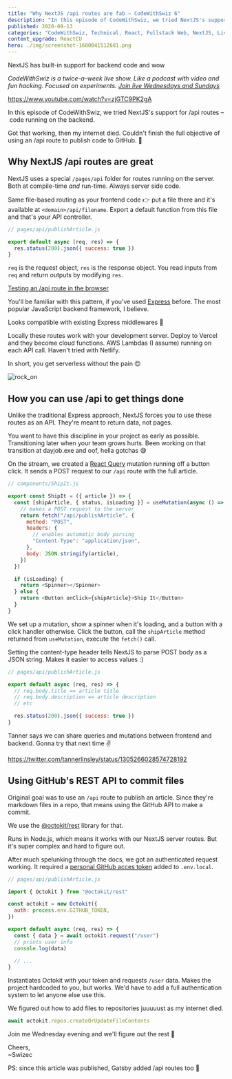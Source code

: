 ```yaml
---
title: "Why NextJS /api routes are fab – CodeWithSwiz 6"
description: "In this episode of CodeWithSwiz, we tried NextJS's support for /api routes – code running on the backend. In a word – Wow"
published: 2020-09-13
categories: "CodeWithSwiz, Technical, React, Fullstack Web, NextJS, Livecoding"
content_upgrade: ReactCU
hero: ./img/screenshot-1600041512681.png
---
```


NextJS has built-in support for backend code and wow

_CodeWithSwiz is a twice-a-week live show. Like a podcast with video and fun hacking. Focused on experiments. [Join live Wednesdays and Sundays](https://youtube.com/swizecteller)_

https://www.youtube.com/watch?v=zjGTC9PK2gA

In this episode of CodeWithSwiz, we tried NextJS's support for /api routes – code running on the backend.

Got that working, then my internet died. Couldn't finish the full objective of using an /api route to publish code to GitHub. 💩

## Why NextJS /api routes are great

NextJS uses a special `/pages/api` folder for routes running on the server. Both at compile-time _and_ run-time. Always server side code.

Same file-based routing as your frontend code 👉 put a file there and it's available at `<domain>/api/filename`. Export a default function from this file and that's your API controller.

```javascript
// pages/api/publishArticle.js

export default async (req, res) => {
  res.status(200).json({ success: true })
}
```

`req` is the request object, `res` is the response object. You read inputs from `req` and return outputs by modifying `res`.

[Testing an /api route in the browser](./img/Testing-an-api-route-in-the-browsere3ac99.png)

You'll be familiar with this pattern, if you've used [Express](https://expressjs.com/) before. The most popular JavaScript backend framework, I believe.

Looks compatible with existing Express middlewares 🤘

Locally these routes work with your development server. Deploy to Vercel and they become cloud functions. AWS Lambdas (I assume) running on each API call. Haven't tried with Netlify.

In short, you get serverless without the pain 😍

![rock_on](./img/rock_on.gif)

## How you can use /api to get things done

Unlike the traditional Express approach, NextJS forces you to use these routes as an API. They're meant to return data, not pages.

You want to have this discipline in your project as early as possible. Transitioning later when your team grows hurts. Been working on that transition at dayjob.exe and oof, hella gotchas 😅

On the stream, we created a [React Query](https://react-query.tanstack.com/) mutation running off a button click. It sends a POST request to our `/api` route with the full article.

```javascript
// components/ShipIt.js

export const ShipIt = ({ article }) => {
  const [shipArticle, { status, isLoading }] = useMutation(async () => {
    // makes a POST request to the server
    return fetch("/api/publishArticle", {
      method: "POST",
      headers: {
        // enables automatic body parsing
        "Content-Type": "application/json",
      },
      body: JSON.stringify(article),
    })
  })

  if (isLoading) {
    return <Spinner></Spinner>
  } else {
    return <Button onClick={shipArticle}>Ship It</Button>
  }
}
```

We set up a mutation, show a spinner when it's loading, and a button with a click handler otherwise. Click the button, call the `shipArticle` method returned from `useMutation`, execute the `fetch()` call.

Setting the content-type header tells NextJS to parse POST body as a JSON string. Makes it easier to access values :)

```javascript
// pages/api/publishArticle.js

export default async (req, res) => {
  // req.body.title == article title
  // req.body.description == article description
  // etc

  res.status(200).json({ success: true })
}
```

Tanner says we can share queries and mutations between frontend and backend. Gonna try that next time ✌️

https://twitter.com/tannerlinsley/status/1305266028574728192

## Using GitHub's REST API to commit files

Original goal was to use an `/api` route to publish an article. Since they're markdown files in a repo, that means using the GitHub API to make a commit.

We use the [@octokit/rest](https://github.com/octokit/rest.js/) library for that.

Runs in Node.js, which means it works with our NextJS server routes. But it's super complex and hard to figure out.

After much spelunking through the docs, we got an authenticated request working. It required a [personal GitHub acces token](https://docs.github.com/en/github/authenticating-to-github/creating-a-personal-access-token) added to `.env.local`.

```javascript
// pages/api/publishArticle.js

import { Octokit } from "@octokit/rest"

const octokit = new Octokit({
  auth: process.env.GITHUB_TOKEN,
})

export default async (req, res) => {
  const { data } = await octokit.request("/user")
  // prints user info
  console.log(data)

  // ...
}
```

Instantiates Octokit with your token and requests `/user` data. Makes the project hardcoded to you, but works. We'd have to add a full authentication system to let anyone else use this.

We figured out how to add files to repositories juuuuust as my internet died.

```javascript
await octokit.repos.createOrUpdateFileContents
```

Join me Wednesday evening and we'll figure out the rest 🤞

Cheers,<br/>
~Swizec

PS: since this article was published, Gatsby added /api routes too 🥳